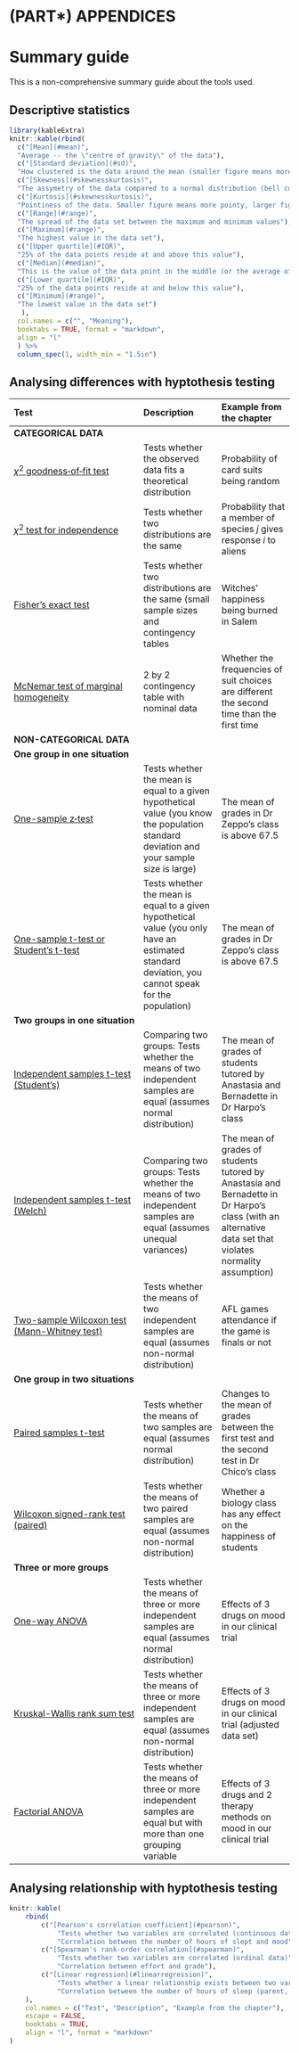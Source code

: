 # (PART\*) APPENDICES{-}

# Summary guide{#summaryguide}

This is a non-comprehensive summary guide about the tools used.

## Descriptive statistics{-}

```r
library(kableExtra)
knitr::kable(rbind(
  c("[Mean](#mean)",
  "Average -- the \"centre of gravity\" of the data"),
  c("[Standard deviation](#sd)",
  "How clustered is the data around the mean (smaller figure means more clustered, larger figure closer to interquartile range means more spread out)"),
  c("[Skewness](#skewnesskurtosis)",
  "The assymetry of the data compared to a normal distribution (bell curve)"),
  c("[Kurtosis](#skewnesskurtosis)",
  "Pointiness of the data. Smaller figure means more pointy, larger figure means less pointy"),
  c("[Range](#range)",
  "The spread of the data set between the maximum and minimum values"),
  c("[Maximum](#range)",
  "The highest value in the data set"),
  c("[Upper quartile](#IQR)",
  "25% of the data points reside at and above this value"),
  c("[Median](#median)",
  "This is the value of the data point in the middle (or the average of the two middle points in case of even number of data points). 50-50% of data points reside at above and below this value"),
  c("[Lower quartile](#IQR)", 
  "25% of the data points reside at and below this value"),
  c("[Minimum](#range)",
  "The lowest value in the data set")
   ),
  col.names = c("", "Meaning"),
  booktabs = TRUE, format = "markdown",
  align = "l"
  ) %>%
  column_spec(1, width_min = "1.5in")

```

## Analysing differences with hyptothesis testing{-}

| Test | Description | Example from the chapter |
|:----|:------|:-----|
| **CATEGORICAL DATA** |||
| [$\chi^2$ goodness‑of‑fit test](#goftest) | Tests whether the observed data fits a theoretical distribution | Probability of card suits being random |
| [$\chi^2$ test for independence](#chisqindependence) | Tests whether two distributions are the same | Probability that a member of species $j$ gives response $i$ to aliens |
| [Fisher's exact test](#fisherexacttest) | Tests whether two distributions are the same (small sample sizes and contingency tables | Witches' happiness being burned in Salem |
| [McNemar test of marginal homogeneity](#mcnemar) | 2 by 2 contingency table with nominal data | Whether the frequencies of suit choices are different the second time than the first time |
| **NON-CATEGORICAL DATA** |||
| **One group in one situation** |||
| [One-sample z‑test](#ztest) | Tests whether the mean is equal to a given hypothetical value (you know the population standard deviation and your sample size is large) | The mean of grades in Dr Zeppo's class is above 67.5 |
| [One-sample t-test or Student's t-test](#onesamplettest) | Tests whether the mean is equal to a given hypothetical value (you only have an estimated standard deviation, you cannot speak for the population) | The mean of grades in Dr Zeppo's class is above 67.5 |
| **Two groups in one situation** |||
| [Independent samples t-test (Student's)](#studentttest) | Comparing two groups: Tests whether the means of two independent samples are equal (assumes normal distribution) | The mean of grades of students tutored by Anastasia and Bernadette in Dr Harpo's class |
| [Independent samples t-test (Welch)](#welchttest) | Comparing two groups: Tests whether the means of two independent samples are equal (assumes unequal variances) | The mean of grades of students tutored by Anastasia and Bernadette in Dr Harpo's class (with an alternative data set that violates normality assumption) |
| [Two-sample Wilcoxon test (Mann-Whitney test)](#mannwhitney) | Tests whether the means of two independent samples are equal (assumes non-normal distribution) | AFL games attendance if the game is finals or not |
| **One group in two situations** |||
| [Paired samples t-test](#pairedsamplesttest) | Tests whether the means of two samples are equal (assumes normal distribution) | Changes to the mean of grades between the first test and the second test in Dr Chico's class |
| [Wilcoxon signed-rank test (paired)](#wilcoxon) | Tests whether the means of two paired samples are equal (assumes non-normal distribution) | Whether a biology class has any effect on the happiness of students |
| **Three or more groups** |||
| [One-way ANOVA](#anova) | Tests whether the means of three or more independent samples are equal (assumes normal distribution) | Effects of 3 drugs on mood in our clinical trial |
| [Kruskal-Wallis rank sum test](#kruskalwallis) | Tests whether the means of three or more independent samples are equal (assumes non-normal distribution) | Effects of 3 drugs on mood in our clinical trial (adjusted data set) |
| [Factorial ANOVA](#anova2) | Tests whether the means of three or more independent samples are equal but with more than one grouping variable | Effects of 3 drugs and 2 therapy methods on mood in our clinical trial |


## Analysing relationship with hyptothesis testing{-}

```r
knitr::kable(
    rbind(
        c("[Pearson's correlation coefficient](#pearson)",
            "Tests whether two variables are correlated (continuous data)",
            "Correlation between the number of hours of slept and mood"),
        c("[Spearman's rank-order correlation](#spearman)",
            "Tests whether two variables are correlated (ordinal data)",
            "Correlation between effort and grade"),
        c("[Linear regression](#linearregression)",
            "Tests whether a linear relationship exists between two variables (continuous data)",
            "Correlation between the number of hours of sleep (parent, baby) and parent grumpiness")
    ),
    col.names = c("Test", "Description", "Example from the chapter"),
    escape = FALSE,
    booktabs = TRUE,
    align = "l", format = "markdown"
)
```